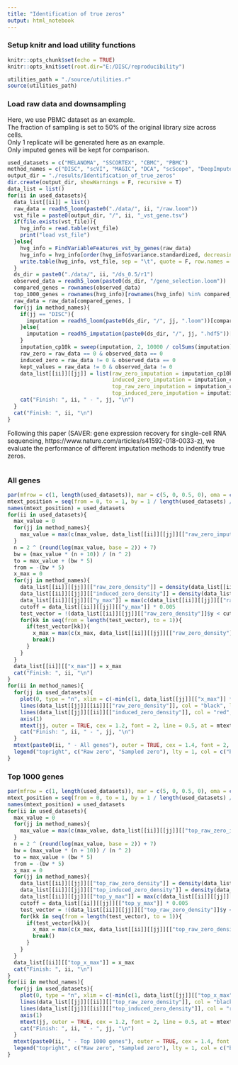 ```yaml
---
title: "Identification of true zeros"
output: html_notebook
---
```

### Setup knitr and load utility functions
```r
knitr::opts_chunk$set(echo = TRUE)
knitr::opts_knit$set(root.dir="E:/DISC/reproducibility")
```
```r
utilities_path = "./source/utilities.r"
source(utilities_path)
```
### Load raw data and downsampling
Here, we use PBMC dataset as an example.</br>
The fraction of sampling is set to 50% of the original library size across cells.</br>
Only 1 replicate will be generated here as an example.</br>
Only imputed genes will be kept for comparison.
```r
used_datasets = c("MELANOMA", "SSCORTEX", "CBMC", "PBMC")
method_names = c("DISC", "scVI", "MAGIC", "DCA", "scScope", "DeepImpute", "VIPER", "scImpute")
output_dir = "./results/Identification_of_true_zeros"
dir.create(output_dir, showWarnings = F, recursive = T)
data_list = list()
for(ii in used_datasets){
  data_list[[ii]] = list()
  raw_data = readh5_loom(paste0("./data/", ii, "/raw.loom"))
  vst_file = paste0(output_dir, "/", ii, "_vst_gene.tsv")
  if(file.exists(vst_file)){
    hvg_info = read.table(vst_file)
    print("load vst_file")
  }else{
    hvg_info = FindVariableFeatures_vst_by_genes(raw_data)
    hvg_info = hvg_info[order(hvg_info$variance.standardized, decreasing = T), ]
    write.table(hvg_info, vst_file, sep = "\t", quote = F, row.names = T, col.names = T)
  }
  ds_dir = paste0("./data/", ii, "/ds_0.5/r1")
  observed_data = readh5_loom(paste0(ds_dir, "/gene_selection.loom"))
  compared_genes = rownames(observed_data)
  top_1000_genes = rownames(hvg_info)[rownames(hvg_info) %in% compared_genes][1:1000]
  raw_data = raw_data[compared_genes, ]
  for(jj in method_names){
    if(jj == "DISC"){
      imputation = readh5_loom(paste0(ds_dir, "/", jj, ".loom"))[compared_genes, ]
    }else{
      imputation = readh5_imputation(paste0(ds_dir, "/", jj, ".hdf5"))[compared_genes, ]
    }
    imputation_cp10k = sweep(imputation, 2, 10000 / colSums(imputation), "*")
    raw_zero = raw_data == 0 & observed_data == 0
    induced_zero = raw_data != 0 & observed_data == 0
    kept_values = raw_data != 0 & observed_data != 0
    data_list[[ii]][[jj]] = list(raw_zero_imputation = imputation_cp10k[raw_zero],
                                 induced_zero_imputation = imputation_cp10k[induced_zero],
                                 top_raw_zero_imputation = imputation_cp10k[top_1000_genes, ][raw_zero[top_1000_genes, ]],
                                 top_induced_zero_imputation = imputation_cp10k[top_1000_genes, ][induced_zero[top_1000_genes, ]])
    cat("Finish: ", ii, " - ", jj, "\n")
  }
  cat("Finish: ", ii, "\n")
}
```
Following this paper (SAVER: gene expression recovery for single-cell RNA sequencing, https://www.nature.com/articles/s41592-018-0033-z), we evaluate the performance of different imputation methods to indentify true zeros.
```
```
### All genes
```r
par(mfrow = c(1, length(used_datasets)), mar = c(5, 0, 0.5, 0), oma = c(0, 5, 6, 2), mgp = c(3.5, 1, 0), cex.axis = 1.1, cex.lab = 1.5, font.lab = 2, cex.main = 1.5)
mtext_position = seq(from = 0, to = 1, by = 1 / length(used_datasets) / 2)[seq(length(used_datasets)) * 2]
names(mtext_position) = used_datasets
for(ii in used_datasets){
  max_value = 0
  for(jj in method_names){
    max_value = max(c(max_value, data_list[[ii]][[jj]][["raw_zero_imputation"]], data_list[[ii]][[jj]][["induced_zero_imputation"]]))
  }
  n = 2 ^ (round(log(max_value, base = 2)) + 7)
  bw = (max_value * (n + 10)) / (n ^ 2)
  to = max_value + (bw * 5)
  from = -(bw * 5)
  x_max = 0
  for(jj in method_names){
    data_list[[ii]][[jj]][["raw_zero_density"]] = density(data_list[[ii]][[jj]][["raw_zero_imputation"]], from = from, to = to, n = n, bw = bw)
    data_list[[ii]][[jj]][["induced_zero_density"]] = density(data_list[[ii]][[jj]][["induced_zero_imputation"]], from = from, to = to, n = n, bw = bw)
    data_list[[ii]][[jj]][["y_max"]] = max(c(data_list[[ii]][[jj]][["raw_zero_density"]]$y, data_list[[ii]][[jj]][["induced_zero_density"]]$y))
    cutoff = data_list[[ii]][[jj]][["y_max"]] * 0.005
    test_vector = !(data_list[[ii]][[jj]][["raw_zero_density"]]$y < cutoff & data_list[[ii]][[jj]][["induced_zero_density"]]$y < cutoff)
    for(kk in seq(from = length(test_vector), to = 1)){
      if(test_vector[kk]){
        x_max = max(c(x_max, data_list[[ii]][[jj]][["raw_zero_density"]]$x[kk + 1]))
        break()
      }
    }
  }
  data_list[[ii]][["x_max"]] = x_max
  cat("Finish: ", ii, "\n")
}
for(ii in method_names){
  for(jj in used_datasets){
    plot(0, type = "n", xlim = c(-min(c(1, data_list[[jj]][["x_max"]] * 0.05)), data_list[[jj]][["x_max"]]), ylim = c(0, data_list[[jj]][[ii]][["y_max"]]), axes = FALSE, ann = FALSE, frame.plot = TRUE)
    lines(data_list[[jj]][[ii]][["raw_zero_density"]], col = "black", lwd = 2)
    lines(data_list[[jj]][[ii]][["induced_zero_density"]], col = "red", lwd = 2)
    axis(1)
    mtext(jj, outer = TRUE, cex = 1.2, font = 2, line = 0.5, at = mtext_position[jj])
    cat("Finish: ", ii, " - ", jj, "\n")
  }
  mtext(paste0(ii, " - All genes"), outer = TRUE, cex = 1.4, font = 2, line = 3)
  legend("topright", c("Raw zero", "Sampled zero"), lty = 1, col = c("black", "red"), lwd = 2)
}
```
### Top 1000 genes
```r
par(mfrow = c(1, length(used_datasets)), mar = c(5, 0, 0.5, 0), oma = c(0, 5, 6, 2), mgp = c(3.5, 1, 0), cex.axis = 1.1, cex.lab = 1.5, font.lab = 2, cex.main = 1.5)
mtext_position = seq(from = 0, to = 1, by = 1 / length(used_datasets) / 2)[seq(length(used_datasets)) * 2]
names(mtext_position) = used_datasets
for(ii in used_datasets){
  max_value = 0
  for(jj in method_names){
    max_value = max(c(max_value, data_list[[ii]][[jj]][["top_raw_zero_imputation"]], data_list[[ii]][[jj]][["top_induced_zero_imputation"]]))
  }
  n = 2 ^ (round(log(max_value, base = 2)) + 7)
  bw = (max_value * (n + 10)) / (n ^ 2)
  to = max_value + (bw * 5)
  from = -(bw * 5)
  x_max = 0
  for(jj in method_names){
    data_list[[ii]][[jj]][["top_raw_zero_density"]] = density(data_list[[ii]][[jj]][["top_raw_zero_imputation"]], from = from, to = to, n = n, bw = bw)
    data_list[[ii]][[jj]][["top_induced_zero_density"]] = density(data_list[[ii]][[jj]][["top_induced_zero_imputation"]], from = from, to = to, n = n, bw = bw)
    data_list[[ii]][[jj]][["top_y_max"]] = max(c(data_list[[ii]][[jj]][["top_raw_zero_density"]]$y, data_list[[ii]][[jj]][["top_induced_zero_density"]]$y))
    cutoff = data_list[[ii]][[jj]][["top_y_max"]] * 0.005
    test_vector = !(data_list[[ii]][[jj]][["top_raw_zero_density"]]$y < cutoff & data_list[[ii]][[jj]][["top_induced_zero_density"]]$y < cutoff)
    for(kk in seq(from = length(test_vector), to = 1)){
      if(test_vector[kk]){
        x_max = max(c(x_max, data_list[[ii]][[jj]][["top_raw_zero_density"]]$x[kk + 1]))
        break()
      }
    }
  }
  data_list[[ii]][["top_x_max"]] = x_max
  cat("Finish: ", ii, "\n")
}
for(ii in method_names){
  for(jj in used_datasets){
    plot(0, type = "n", xlim = c(-min(c(1, data_list[[jj]][["top_x_max"]] * 0.05)), data_list[[jj]][["top_x_max"]]), ylim = c(0, data_list[[jj]][[ii]][["top_y_max"]]), axes = FALSE, ann = FALSE, frame.plot = TRUE)
    lines(data_list[[jj]][[ii]][["top_raw_zero_density"]], col = "black", lwd = 2)
    lines(data_list[[jj]][[ii]][["top_induced_zero_density"]], col = "red", lwd = 2)
    axis(1)
    mtext(jj, outer = TRUE, cex = 1.2, font = 2, line = 0.5, at = mtext_position[jj])
    cat("Finish: ", ii, " - ", jj, "\n")
  }
  mtext(paste0(ii, " - Top 1000 genes"), outer = TRUE, cex = 1.4, font = 2, line = 3)
  legend("topright", c("Raw zero", "Sampled zero"), lty = 1, col = c("black", "red"), lwd = 2)
}
```
